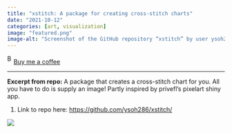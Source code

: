 ```yaml
---
title: "xstitch: A package for creating cross-stitch charts"
date: "2021-10-12"
categories: [art, visualization]
image: "featured.png"
image-alt: "Screenshot of the GitHub repository “xstitch” by user ysoh286. The repo is described as an “R package for generating cross-stitch charts.” The main view shows folders named R, man, and tests, along with files such as .gitignore, DESCRIPTION, NAMESPACE, and README.md. The latest commit message is about fixing a grayscale/channel error."
---
```


<link href="https://fonts.googleapis.com/css?family=Cookie" rel="stylesheet"><a class="bmc-button" target="_blank" href="https://www.buymeacoffee.com/JoscelinRocha">![Buy me a coffee](https://cdn.buymeacoffee.com/buttons/bmc-new-btn-logo.svg){alt="Buy me a coffee" width="15" height="21"}Buy me a coffee</a>

------------------------------------------------------------------------

**Excerpt from repo:** A package that creates a cross-stitch chart for you. All you have to do is supply an image! Partly inspired by privefl's pixelart shiny app.

1.  Link to repo here: <https://github.com/ysoh286/xstitch/>

![](featured.png)
